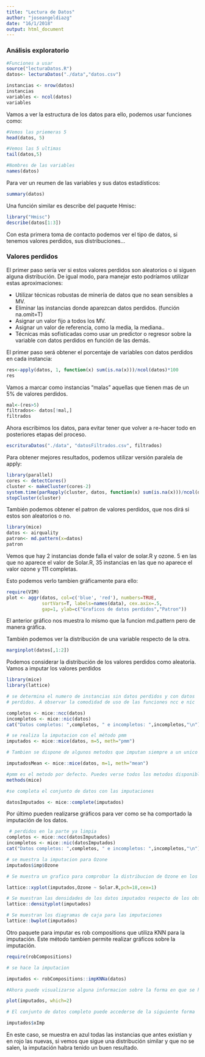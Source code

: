 ```yaml
---
title: "Lectura de Datos"
author: "joseangeldiazg"
date: "16/1/2018"
output: html_document
---
```



### Análisis exploratorio

```r
#Funciones a usar
source("lecturaDatos.R")
datos<- lecturaDatos("./data","datos.csv")
```

```r
instancias <- nrow(datos)
instancias
variables <- ncol(datos)
variables
```

Vamos a ver la estructura de los datos para ello, podemos usar funciones como:

```r
#Vemos las priemeras 5 
head(datos, 5)

#Vemos las 5 ultimas
tail(datos,5)

#Nombres de las variables
names(datos)
```

Para ver un reumen de las variables y sus datos estadísticos:

```r
summary(datos)
```

Una función similar es describe del paquete Hmisc:

```r
library("Hmisc")
describe(datos[1:3])
```


Con esta primera toma de contacto podemos ver el tipo de datos, si tenemos valores perdidos, sus distribuciones...

### Valores perdidos

El primer paso sería ver si estos valores perdidos son aleatorios o si siguen alguna distribución. De igual modo, para manejar esto podríamos utilizar estas aproximaciones:

  - Utilizar técnicas robustas de minería de datos que no sean sensibles a MV. 
  - Eliminar las instancias donde aparezcan datos perdidos. (función na.omit=T)
  - Asignar un valor fijo a todos los MV. 
  - Asignar un valor de referencia, como la media, la mediana..
  - Técnicas más sofisticadas como usar un predictor o regresor sobre la variable con datos perdidos en     función de las demás. 



El primer paso será obtener el porcentaje de variables con datos perdidos en cada instancia:


```r
res<-apply(datos, 1, function(x) sum(is.na(x)))/ncol(datos)*100
res
```


Vamos a marcar como instancias "malas" aquellas que tienen mas de un 5% de valores perdidos. 

```r
mal<-(res>5)
filtrados<- datos[!mal,]
filtrados
```

Ahora escribimos los datos, para evitar tener que volver a re-hacer todo en posteriores etapas del proceso. 

```r
escrituraDatos("./data", "datosFiltrados.csv", filtrados)
```

Para obtener mejores resultados, podemos utilizar versión paralela de apply:


```r
library(parallel)
cores <- detectCores()
cluster <- makeCluster(cores-2)
system.time(parRapply(cluster, datos, function(x) sum(is.na(x)))/ncol(datos)*100)
stopCluster(cluster)
```

También podemos obtener el patron de valores perdidos, que nos dirá si estos son aleatorios o no.

```r
library(mice)
datos <- airquality
patron<- md.pattern(x=datos)
patron
```


Vemos que hay 2 instancias donde falla el valor de solar.R y ozone. 5 en las que no aparece el valor de  Solar.R, 35 instancias en las que no aparece el valor ozone y 111 completas. 

Esto podemos verlo tambien gráficamente para ello:

```r
require(VIM)
plot <- aggr(datos, col=c('blue', 'red'), numbers=TRUE,
             sortVars=T, labels=names(data), cex.axix=.5,
             gap=1, ylab=c("Graficos de datos perdidos","Patron"))
```

El anterior gráfico nos muestra lo mismo que la funcion md.pattern pero de manera gráfica. 

También podemos ver la distribución de una variable respecto de la otra.

```r
marginplot(datos[,1:2])
```

Podemos considerar la distribución de los valores perdidos como aleatoria. Vamos a imputar los valores perdidos


```r
library(mice)
library(lattice)

# se determina el numero de instancias sin datos perdidos y con datos
# perdidos. A observar la comodidad de uso de las funciones ncc e nic

completos <- mice::ncc(datos)
incompletos <- mice::nic(datos)
cat("Datos completos: ",completos, " e incompletos: ",incompletos,"\n")

# se realiza la imputacion con el método pmm
imputados <- mice::mice(datos, m=5, meth="pmm")

# Tambien se dispone de algunos metodos que imputan siempre a un unico valor, como por ejemplo "mean"

imputadosMean <- mice::mice(datos, m=1, meth="mean")

#pmm es el metodo por defecto. Puedes verse todos los metodos disponibles de la siguiente forma
methods(mice)

#se completa el conjunto de datos con las imputaciones

datosImputados <- mice::complete(imputados)
```

Por último pueden realizarse gráficos para ver como se ha comportado la imputación de los datos. 

```r
 # perdidos en la parte ya limpia
completos <- mice::ncc(datosImputados)
incompletos <- mice::nic(datosImputados)
cat("Datos completos: ",completos, " e incompletos: ",incompletos,"\n")

# se muestra la imputacion para Ozone
imputados$imp$Ozone

# Se muestra un grafico para comprobar la distribucion de Ozone en los datos imputados en relacion a otras variables. Los puntos en azul repreentan datos observados y datos en rojo representan imputaciones

lattice::xyplot(imputados,Ozone ~ Solar.R,pch=18,cex=1)

# Se muestran las densidades de los datos imputados respecto de los observados
lattice::densityplot(imputados)

# Se muestran los diagramas de caja para las imputaciones
lattice::bwplot(imputados)
```

Otro paquete para imputar es rob compositions que utiliza KNN para la imputación. Este método tambien permite realizar gráficos sobre la imputación. 


```r
require(robCompositions)

# se hace la imputacion

imputados <- robCompositions::impKNNa(datos)

#Ahora puede visualizarse alguna informacion sobre la forma en que se hizo la imputacion. El segundo argumento indica el tipo de grafico a obtener

plot(imputados, which=2)

# El conjunto de datos completo puede accederse de la siguiente forma

imputados$xImp
```


En este caso, se muestra en azul todas las instancias que antes existian y en rojo las nuevas, si vemos que sigue una distribución similar y que no se salen, la imputación habra tenido un buen resultado. 